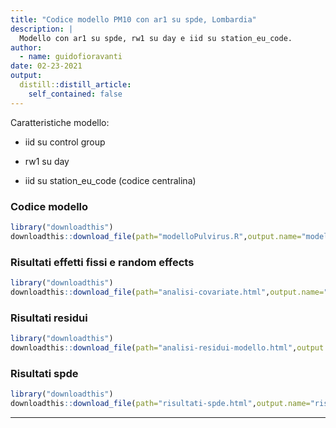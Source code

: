 ```yaml
---
title: "Codice modello PM10 con ar1 su spde, Lombardia"
description: |
  Modello con ar1 su spde, rw1 su day e iid su station_eu_code.
author:
  - name: guidofioravanti
date: 02-23-2021
output:
  distill::distill_article:
    self_contained: false
---
```



Caratteristiche modello:

- iid su control group

- rw1 su day

- iid su station_eu_code (codice centralina)


### Codice modello 

```r
library("downloadthis")
downloadthis::download_file(path="modelloPulvirus.R",output.name="modelloPulvirus.R",button_label="Scarica codice modello",button_type = "primary")
```


### Risultati effetti fissi e random effects

```r
library("downloadthis")
downloadthis::download_file(path="analisi-covariate.html",output.name="analisi-covariate.html",button_label="Scarica html",button_type = "primary")
```

### Risultati residui

```r
library("downloadthis")
downloadthis::download_file(path="analisi-residui-modello.html",output.name="analisi-residui-modello.html",button_label="Scarica html",button_type = "primary")
```

### Risultati spde

```r
library("downloadthis")
downloadthis::download_file(path="risultati-spde.html",output.name="risultati-spde.html",button_label="Scarica html",button_type = "primary")
```

---

```r
```

